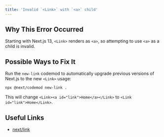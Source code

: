 ```yaml
---
title: 'Invalid `<Link>` with `<a>` child'
---
```


## Why This Error Occurred

Starting with Next.js 13, `<Link>` renders as `<a>`, so attempting to use `<a>` as a child is invalid.

## Possible Ways to Fix It

Run the `new-link` codemod to automatically upgrade previous versions of Next.js to the new `<Link>` usage:

```bash filename="Terminal"
npx @next/codemod new-link .
```

This will change `<Link><a id="link">Home</a></Link>` to `<Link id="link">Home</Link>`.

## Useful Links

- [next/link](/docs/pages/api-reference/components/link)
